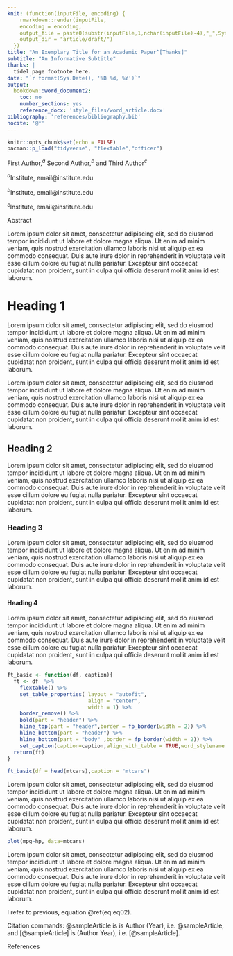 ```yaml
---
knit: (function(inputFile, encoding) {
    rmarkdown::render(inputFile, 
    encoding = encoding, 
    output_file = paste0(substr(inputFile,1,nchar(inputFile)-4),"_",Sys.time(),'.docx'), 
    output_dir = "article/draft/")
  })
title: "An Exemplary Title for an Academic Paper^[Thanks]"
subtitle: "An Informative Subtitle"
thanks: |
  tidel page footnote here.
date: "`r format(Sys.Date(), '%B %d, %Y')`"
output: 
  bookdown::word_document2:
    toc: no
    number_sections: yes
    reference_docx: 'style_files/word_article.docx'
bibliography: 'references/bibliography.bib'
nocite: '@*'
---
```


```r
knitr::opts_chunk$set(echo = FALSE)
pacman::p_load("tidyverse", "flextable","officer")

```

::: {custom-style="Author"}
First Author,$^a$ Second Author,$^b$ and Third Author$^c$
:::

::: {custom-style="Institute"}
$^a$Institute, email@institute.edu

$^b$Institute, email@institute.edu

$^c$Institute, email@institute.edu
:::

::: {custom-style="Abstract-Heading"}
Abstract
:::

::: {custom-style="Abstract"}
Lorem ipsum dolor sit amet, consectetur adipiscing elit, sed do eiusmod tempor incididunt ut labore et dolore magna aliqua. Ut enim ad minim veniam, quis nostrud exercitation ullamco laboris nisi ut aliquip ex ea commodo consequat. Duis aute irure dolor in reprehenderit in voluptate velit esse cillum dolore eu fugiat nulla pariatur. Excepteur sint occaecat cupidatat non proident, sunt in culpa qui officia deserunt mollit anim id est laborum.
:::

# Heading 1

Lorem ipsum dolor sit amet, consectetur adipiscing elit, sed do eiusmod tempor incididunt ut labore et dolore magna aliqua. Ut enim ad minim veniam, quis nostrud exercitation ullamco laboris nisi ut aliquip ex ea commodo consequat. Duis aute irure dolor in reprehenderit in voluptate velit esse cillum dolore eu fugiat nulla pariatur. Excepteur sint occaecat cupidatat non proident, sunt in culpa qui officia deserunt mollit anim id est laborum.

Lorem ipsum dolor sit amet, consectetur adipiscing elit, sed do eiusmod tempor incididunt ut labore et dolore magna aliqua. Ut enim ad minim veniam, quis nostrud exercitation ullamco laboris nisi ut aliquip ex ea commodo consequat. Duis aute irure dolor in reprehenderit in voluptate velit esse cillum dolore eu fugiat nulla pariatur. Excepteur sint occaecat cupidatat non proident, sunt in culpa qui officia deserunt mollit anim id est laborum.


## Heading 2

Lorem ipsum dolor sit amet, consectetur adipiscing elit, sed do eiusmod tempor incididunt ut labore et dolore magna aliqua. Ut enim ad minim veniam, quis nostrud exercitation ullamco laboris nisi ut aliquip ex ea commodo consequat. Duis aute irure dolor in reprehenderit in voluptate velit esse cillum dolore eu fugiat nulla pariatur. Excepteur sint occaecat cupidatat non proident, sunt in culpa qui officia deserunt mollit anim id est laborum.

### Heading 3

Lorem ipsum dolor sit amet, consectetur adipiscing elit, sed do eiusmod tempor incididunt ut labore et dolore magna aliqua. Ut enim ad minim veniam, quis nostrud exercitation ullamco laboris nisi ut aliquip ex ea commodo consequat. Duis aute irure dolor in reprehenderit in voluptate velit esse cillum dolore eu fugiat nulla pariatur. Excepteur sint occaecat cupidatat non proident, sunt in culpa qui officia deserunt mollit anim id est laborum.

#### Heading 4

Lorem ipsum dolor sit amet, consectetur adipiscing elit, sed do eiusmod tempor incididunt ut labore et dolore magna aliqua. Ut enim ad minim veniam, quis nostrud exercitation ullamco laboris nisi ut aliquip ex ea commodo consequat. Duis aute irure dolor in reprehenderit in voluptate velit esse cillum dolore eu fugiat nulla pariatur. Excepteur sint occaecat cupidatat non proident, sunt in culpa qui officia deserunt mollit anim id est laborum.

```r
ft_basic <- function(df, caption){
  ft <- df  %>%
    flextable() %>% 
    set_table_properties( layout = "autofit",
                          align = "center",
                          width = 1) %>%
    border_remove() %>%
    bold(part = "header") %>%
    hline_top(part = "header",border = fp_border(width = 2)) %>%
    hline_bottom(part = "header") %>%
    hline_bottom(part = "body" ,border = fp_border(width = 2)) %>% 
    set_caption(caption=caption,align_with_table = TRUE,word_stylename = "Caption",autonum = TRUE)
  return(ft)
}

ft_basic(df = head(mtcars),caption = "mtcars")
```

Lorem ipsum dolor sit amet, consectetur adipiscing elit, sed do eiusmod tempor incididunt ut labore et dolore magna aliqua. Ut enim ad minim veniam, quis nostrud exercitation ullamco laboris nisi ut aliquip ex ea commodo consequat. Duis aute irure dolor in reprehenderit in voluptate velit esse cillum dolore eu fugiat nulla pariatur. Excepteur sint occaecat cupidatat non proident, sunt in culpa qui officia deserunt mollit anim id est laborum.

```r
plot(mpg~hp, data=mtcars)
```

Lorem ipsum dolor sit amet, consectetur adipiscing elit, sed do eiusmod tempor incididunt ut labore et dolore magna aliqua. Ut enim ad minim veniam, quis nostrud exercitation ullamco laboris nisi ut aliquip ex ea commodo consequat. Duis aute irure dolor in reprehenderit in voluptate velit esse cillum dolore eu fugiat nulla pariatur. Excepteur sint occaecat cupidatat non proident, sunt in culpa qui officia deserunt mollit anim id est laborum.

\begin{equation}
  X = Y
  (\#eq:eq02)
\end{equation}

I refer to previous, equation \@ref(eq:eq02).

Citation commands: \@sampleArticle is is Author (Year), i.e. @sampleArticle, and [\@sampleArticle] is (Author Year), i.e. [@sampleArticle].


::: {custom-style="Heading 1"}
References
:::

